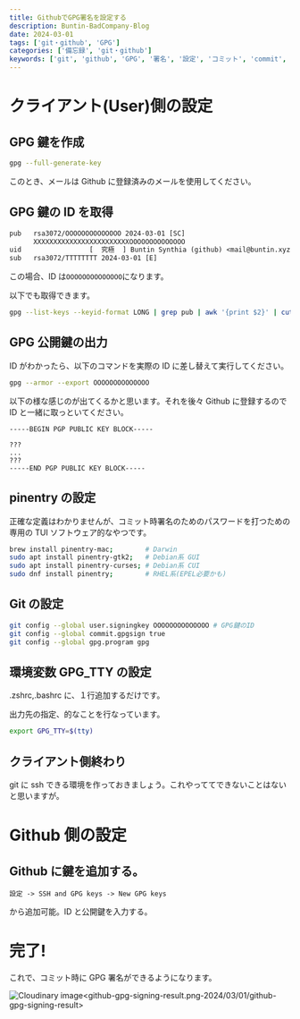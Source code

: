 ```yaml
---
title: GithubでGPG署名を設定する
description: Buntin-BadCompany-Blog
date: 2024-03-01
tags: ['git・github', 'GPG']
categories: ['備忘録', 'git・github']
keywords: ['git', 'github', 'GPG', '署名', '設定', 'コミット', 'commit', 'signing', 'verified']
---
```


# クライアント(User)側の設定

## GPG 鍵を作成

```bash
gpg --full-generate-key
```

このとき、メールは Github に登録済みのメールを使用してください。

## GPG 鍵の ID を取得

```txt
pub   rsa3072/OOOOOOOOOOOOOO 2024-03-01 [SC]
      XXXXXXXXXXXXXXXXXXXXXXXXOOOOOOOOOOOOOO
uid                 [  究極  ] Buntin Synthia (github) <mail@buntin.xyz>
sub   rsa3072/TTTTTTTT 2024-03-01 [E]
```

この場合、ID は`OOOOOOOOOOOOOO`になります。

以下でも取得できます。

```bash
gpg --list-keys --keyid-format LONG | grep pub | awk '{print $2}' | cut -d'/' -f2;
```

## GPG 公開鍵の出力

ID がわかったら、以下のコマンドを実際の ID に差し替えて実行してください。

```bash
gpg --armor --export OOOOOOOOOOOOOO
```

以下の様な感じのが出てくるかと思います。それを後々 Github に登録するので ID と一緒に取っといてください。

```
-----BEGIN PGP PUBLIC KEY BLOCK-----

???
...
???
-----END PGP PUBLIC KEY BLOCK-----
```

## pinentry の設定

正確な定義はわかりませんが、コミット時署名のためのパスワードを打つための専用の TUI ソフトウェア的なやつです。

```bash
brew install pinentry-mac;        # Darwin
sudo apt install pinentry-gtk2;   # Debian系 GUI
sudo apt install pinentry-curses; # Debian系 CUI
sudo dnf install pinentry;        # RHEL系(EPEL必要かも)
```

## Git の設定

```bash
git config --global user.signingkey OOOOOOOOOOOOOO # GPG鍵のID
git config --global commit.gpgsign true
git config --global gpg.program gpg
```

## 環境変数 GPG_TTY の設定

.zshrc,.bashrc に、１行追加するだけです。

出力先の指定、的なことを行なっています。

```bash
export GPG_TTY=$(tty)
```

## クライアント側終わり

git に ssh できる環境を作っておきましょう。これやっててできないことはないと思いますが。

# Github 側の設定

## Github に鍵を追加する。

`設定 -> SSH and GPG keys -> New GPG keys`

から追加可能。ID と公開鍵を入力する。

# 完了!

これで、コミット時に GPG 署名ができるようになります。

<img
  src="https://res.cloudinary.com/xlog/image/upload/v1/2024/03/01/github-gpg-signing-result?_a=BAMHUyJt0"
  alt="Cloudinary image<github-gpg-signing-result.png-2024/03/01/github-gpg-signing-result>"
/>
